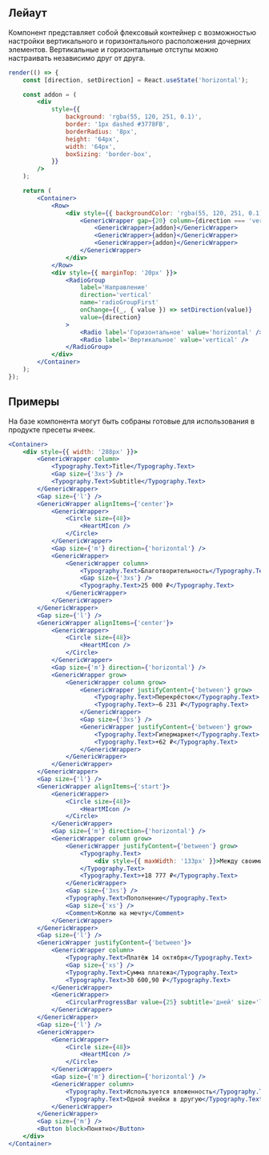 ## Лейаут

Компонент представляет собой флексовый контейнер с возможностью настройки вертикального и горизонтального расположения дочерних элементов.
Вертикальные и горизонтальные отступы можно настраивать независимо друг от друга.

```jsx live
render(() => {
    const [direction, setDirection] = React.useState('horizontal');

    const addon = (
        <div
            style={{
                background: 'rgba(55, 120, 251, 0.1)',
                border: '1px dashed #3778FB',
                borderRadius: '8px',
                height: '64px',
                width: '64px',
                boxSizing: 'border-box',
            }}
        />
    );

    return (
        <Container>
            <Row>
                <div style={{ backgroundColor: 'rgba(55, 120, 251, 0.1)', padding: '16px' }}>
                    <GenericWrapper gap={20} column={direction === 'vertical'}>
                        <GenericWrapper>{addon}</GenericWrapper>
                        <GenericWrapper>{addon}</GenericWrapper>
                        <GenericWrapper>{addon}</GenericWrapper>
                    </GenericWrapper>
                </div>
            </Row>
            <div style={{ marginTop: '20px' }}>
                <RadioGroup
                    label='Направление'
                    direction='vertical'
                    name='radioGroupFirst'
                    onChange={(_, { value }) => setDirection(value)}
                    value={direction}
                >
                    <Radio label='Горизонтальное' value='horizontal' />
                    <Radio label='Вертикальное' value='vertical' />
                </RadioGroup>
            </div>
        </Container>
    );
});
```

## Примеры

На базе компонента могут быть собраны готовые для использования в продукте пресеты ячеек.

```jsx live
<Container>
    <div style={{ width: '288px' }}>
        <GenericWrapper column>
            <Typography.Text>Title</Typography.Text>
            <Gap size={'3xs'} />
            <Typography.Text>Subtitle</Typography.Text>
        </GenericWrapper>
        <Gap size={'l'} />
        <GenericWrapper alignItems={'center'}>
            <GenericWrapper>
                <Circle size={48}>
                    <HeartMIcon />
                </Circle>
            </GenericWrapper>
            <Gap size={'m'} direction={'horizontal'} />
            <GenericWrapper>
                <GenericWrapper column>
                    <Typography.Text>Благотворительность</Typography.Text>
                    <Gap size={'3xs'} />
                    <Typography.Text>25 000 ₽</Typography.Text>
                </GenericWrapper>
            </GenericWrapper>
        </GenericWrapper>
        <Gap size={'l'} />
        <GenericWrapper alignItems={'center'}>
            <GenericWrapper>
                <Circle size={48}>
                    <HeartMIcon />
                </Circle>
            </GenericWrapper>
            <Gap size={'m'} direction={'horizontal'} />
            <GenericWrapper grow>
                <GenericWrapper column grow>
                    <GenericWrapper justifyContent={'between'} grow>
                        <Typography.Text>Перекрёсток</Typography.Text>
                        <Typography.Text>−6 231 ₽</Typography.Text>
                    </GenericWrapper>
                    <Gap size={'3xs'} />
                    <GenericWrapper justifyContent={'between'} grow>
                        <Typography.Text>Гипермаркет</Typography.Text>
                        <Typography.Text>+62 ₽</Typography.Text>
                    </GenericWrapper>
                </GenericWrapper>
            </GenericWrapper>
        </GenericWrapper>
        <Gap size={'l'} />
        <GenericWrapper alignItems={'start'}>
            <GenericWrapper>
                <Circle size={48}>
                    <HeartMIcon />
                </Circle>
            </GenericWrapper>
            <Gap size={'m'} direction={'horizontal'} />
            <GenericWrapper column grow>
                <GenericWrapper justifyContent={'between'} grow>
                    <Typography.Text>
                        <div style={{ maxWidth: '133px' }}>Между своими счетами</div>
                    </Typography.Text>
                    <Typography.Text>+18 777 ₽</Typography.Text>
                </GenericWrapper>
                <Gap size={'3xs'} />
                <Typography.Text>Пополнение</Typography.Text>
                <Gap size={'xs'} />
                <Comment>Коплю на мечту</Comment>
            </GenericWrapper>
        </GenericWrapper>
        <Gap size={'l'} />
        <GenericWrapper justifyContent={'between'}>
            <GenericWrapper column>
                <Typography.Text>Платёж 14 октября</Typography.Text>
                <Gap size={'xs'} />
                <Typography.Text>Сумма платежа</Typography.Text>
                <Typography.Text>30 600,90 ₽</Typography.Text>
            </GenericWrapper>
            <GenericWrapper>
                <CircularProgressBar value={25} subtitle='дней' size='l' />
            </GenericWrapper>
        </GenericWrapper>
        <Gap size={'l'} />
        <GenericWrapper>
            <GenericWrapper>
                <Circle size={48}>
                    <HeartMIcon />
                </Circle>
            </GenericWrapper>
            <Gap size={'m'} direction={'horizontal'} />
            <GenericWrapper column>
                <Typography.Text>Используется вложенность</Typography.Text>
                <Typography.Text>Одной ячейки в другую</Typography.Text>
            </GenericWrapper>
        </GenericWrapper>
        <Gap size={'m'} />
        <Button block>Понятно</Button>
    </div>
</Container>
```
